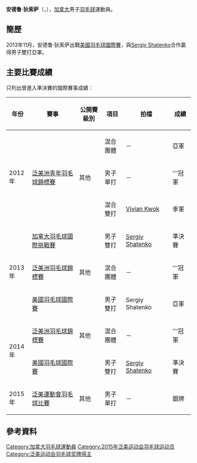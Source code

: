 {{noteTA|G1=Badminton}}
{{Infobox 羽球選手
| playername              = 安德鲁·狄索萨<br/>{{lang|en|Andrew D'Souza}}
| image                   = 
| size                    = 
| caption                 = 
| birth_name              = 
| date_of_birth           = {{birth_date_and_age|1994|7|1}}<ref name="PanAm2015">{{cite web|title=Badminton - Athlete Profile - D'SOUZA Andrew|url=http://results.toronto2015.org/IRS/en/badminton/athlete-profile-n10177990-d-souza-andrew.htm|publisher=TORONTO 2015 Pan Am|access-date=2015-11-05|archive-url=https://web.archive.org/web/20150823071529/http://results.toronto2015.org/IRS/en/badminton/athlete-profile-n10177990-d-souza-andrew.htm|archive-date=2015-08-23|dead-url=yes}}{{en}}</ref>
| place_of_birth          = 
| height                  = {{height|m=1.78}}<ref name="PanAm2015"/>
| weight                  = {{weight|kg=71}}<ref name="PanAm2015"/>
| event                   = 男子單打、男子雙打
| country                 = {{CAN}}
| years_active            = 
| handedness              = 
| coach                   = 
| highest_ranking         = 第106位（男雙-[[Sergiy_Shatenko|Shatenko]]）
| date_of_highest_ranking = 2013年11月14日<ref name="ranking">[http://bwfcontent.tournamentsoftware.com/ranking/player.aspx?id=9193&player=194306 BWF World Ranking - Ranking of Andrew D'SOUZA (89988)]{{en}}</ref>
| current_ranking         = 第222位（男單）<br/>第237位（男雙-[[Sergiy_Shatenko|Shatenko]]）
| date_of_current_ranking = 2015年6月11日<ref>[http://bwfcontent.tournamentsoftware.com/ranking/category.aspx?id=9193&category=472 BWF World Ranking - BWF世界排名榜 (6/11/2015) - Men's singles] {{Wayback|url=http://bwfcontent.tournamentsoftware.com/ranking/category.aspx?id=9193&category=472 |date=20181001143053 }}{{en}}</ref><ref>[http://bwfcontent.tournamentsoftware.com/ranking/category.aspx?id=9193&category=474 BWF World Ranking - BWF世界排名榜 (6/11/2015) - Men's doubles] {{Wayback|url=http://bwfcontent.tournamentsoftware.com/ranking/category.aspx?id=9193&category=474 |date=20181001135438 }}{{en}}</ref>
| played                  = 35勝–31負（男單）<br/>11勝–13負（男雙）<br/>8勝–4負（混雙）
| titles                  = 
| bwf_profile             = 609CE9C6-405B-4516-B293-E2F96CE26E71
| bwf_id                  = 89988
| updated                 = 2015年6月12日
}}
{{MedalTableTop|width=286px}}
{{MedalSport | 男子[[羽毛球|羽毛球]]}}
{{MedalCountry | {{CAN}}}}
{{MedalCompetition|[[泛美運動會|泛美運動會]]}}
{{MedalSilver| [[2015年泛美運動會|2015年 安大略]] | [[2015年泛美運動會羽毛球比賽|男子單打]] }}
{{MedalCompetition | [[泛美洲羽毛球錦標賽|泛美洲羽毛球錦標賽]]}}
{{MedalGold  | [[2013年泛美洲羽毛球錦標賽|2013年 聖多明哥]] | 混合團體 }}
{{MedalGold  | [[2014年泛美洲羽毛球錦標賽|2014年 萬錦市]] | 混合團體 }}
{{MedalCompetition | [[泛美洲青年羽毛球錦標賽|泛美洲青年羽毛球錦標賽]]}}
{{MedalSilver| [[2012年泛美洲青年羽毛球錦標賽|2012年 埃德蒙頓]] | 混合團體 }}
{{MedalGold  | [[2012年泛美洲青年羽毛球錦標賽|2012年 埃德蒙頓]] | 男子單打 }}
{{MedalBronze| [[2012年泛美洲青年羽毛球錦標賽|2012年 埃德蒙頓]] | 混合雙打 }}
{{MedalBottom}}
'''安德鲁·狄索萨'''（{{lang-en|'''Andrew D'Souza'''}}，{{bd|1994年|7月1日||}}），[[加拿大|加拿大]]男子[[羽毛球|羽毛球]]運動員。

==簡歷==
2013年11月，安德鲁·狄索萨出戰[[2013年美國羽毛球國際賽|美國羽毛球國際賽]]，與[[Sergiy_Shatenko|Sergiy Shatenko]]合作贏得男子雙打亞軍。

==主要比賽成績==
只列出曾進入準決賽的國際賽事成績：
{| class=wikitable style="text-align:center; font-size:small;" 
!width="50"|年份
!width="180"|賽事
!width="80"|公開賽級別
!width="60"|項目
!width="140"|拍檔
!width="50"|成績
|-
!rowspan="3"|2012年
|rowspan="3"|[[2012年泛美洲青年羽毛球錦標賽|泛美洲青年羽毛球錦標賽]]
|rowspan="3"|其他
|混合團體
|－
|bgcolor="silver"|亞軍
|-
|男子單打
|－
|bgcolor="gold"|'''冠軍
|-
|混合雙打
|[[Vivian_Kwok|Vivian Kwok]]
|bgcolor="#b8860b"|季軍
|-
!rowspan="3"|2013年
|[[2013年加拿大羽毛球國際挑戰賽|加拿大羽毛球國際挑戰賽]]
|{{BWFIC}}
|男子雙打
|[[Sergiy_Shatenko|Sergiy Shatenko]]
|bgcolor="#b8860b"|準決賽
|-
|[[2013年泛美洲羽毛球錦標賽|泛美洲羽毛球錦標賽]]
|其他
|混合團體
|－
|bgcolor="gold"|'''冠軍
|-
|[[2013年美國羽毛球國際賽|美國羽毛球國際賽]]
|{{BWFIC}}
|男子雙打
|Sergiy Shatenko
|bgcolor="silver"|亞軍
|-
!rowspan="2"|2014年
|[[2014年泛美洲羽毛球錦標賽|泛美洲羽毛球錦標賽]]
|其他
|混合團體
|－
|bgcolor="gold"|'''冠軍
|-
|[[2014年美國羽毛球國際賽|美國羽毛球國際賽]]
|{{BWFIC}}
|男子雙打
|[[Sergiy_Shatenko|Sergiy Shatenko]]
|bgcolor="#b8860b"|準決賽
|-
!rowspan="1"|2015年
|[[2015年泛美運動會羽毛球比賽|泛美運動會羽毛球比賽]]
|其他
|男子單打
|－
|bgcolor="silver"|銀牌
|}
{{BWF賽事級別索引}}

==參考資料==
{{Reflist}}

{{DEFAULTSORT:D'Souza, Andrew}}
[[Category:加拿大羽毛球運動員|Category:加拿大羽毛球運動員]]
[[Category:2015年泛美运动会羽毛球运动员|Category:2015年泛美运动会羽毛球运动员]]
[[Category:泛美运动会羽毛球奖牌得主|Category:泛美运动会羽毛球奖牌得主]]